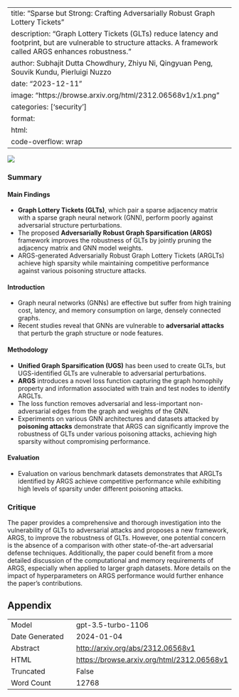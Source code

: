 
---
title: "Sparse but Strong: Crafting Adversarially Robust Graph Lottery Tickets"
description: "Graph Lottery Tickets (GLTs) reduce latency and footprint, but are vulnerable to structure attacks. A framework called ARGS enhances robustness."
author: Subhajit Dutta Chowdhury, Zhiyu Ni, Qingyuan Peng, Souvik Kundu, Pierluigi Nuzzo
date: "2023-12-11"
image: "https://browse.arxiv.org/html/2312.06568v1/x1.png"
categories: ['security']
format:
  html:
    code-overflow: wrap
---

![](https://browse.arxiv.org/html/2312.06568v1/x1.png)

### Summary

#### Main Findings
- **Graph Lottery Tickets (GLTs)**, which pair a sparse adjacency matrix with a sparse graph neural network (GNN), perform poorly against adversarial structure perturbations.
- The proposed **Adversarially Robust Graph Sparsification (ARGS)** framework improves the robustness of GLTs by jointly pruning the adjacency matrix and GNN model weights.
- ARGS-generated Adversarially Robust Graph Lottery Tickets (ARGLTs) achieve high sparsity while maintaining competitive performance against various poisoning structure attacks.

#### Introduction
- Graph neural networks (GNNs) are effective but suffer from high training cost, latency, and memory consumption on large, densely connected graphs.
- Recent studies reveal that GNNs are vulnerable to **adversarial attacks** that perturb the graph structure or node features.

#### Methodology
- **Unified Graph Sparsification (UGS)** has been used to create GLTs, but UGS-identified GLTs are vulnerable to adversarial perturbations. 
- **ARGS** introduces a novel loss function capturing the graph homophily property and information associated with train and test nodes to identify ARGLTs. 
- The loss function removes adversarial and less-important non-adversarial edges from the graph and weights of the GNN.
- Experiments on various GNN architectures and datasets attacked by **poisoning attacks** demonstrate that ARGS can significantly improve the robustness of GLTs under various poisoning attacks, achieving high sparsity without compromising performance.

#### Evaluation
- Evaluation on various benchmark datasets demonstrates that ARGLTs identified by ARGS achieve competitive performance while exhibiting high levels of sparsity under different poisoning attacks.

### Critique
The paper provides a comprehensive and thorough investigation into the vulnerability of GLTs to adversarial attacks and proposes a new framework, ARGS, to improve the robustness of GLTs. However, one potential concern is the absence of a comparison with other state-of-the-art adversarial defense techniques. Additionally, the paper could benefit from a more detailed discussion of the computational and memory requirements of ARGS, especially when applied to larger graph datasets. More details on the impact of hyperparameters on ARGS performance would further enhance the paper's contributions.

## Appendix

|          |          |
|----------|----------|
| Model     | gpt-3.5-turbo-1106       |
| Date Generated     | 2024-01-04       |
| Abstract | [http://arxiv.org/abs/2312.06568v1](http://arxiv.org/abs/2312.06568v1)        |
| HTML     | [https://browse.arxiv.org/html/2312.06568v1](https://browse.arxiv.org/html/2312.06568v1)       |
| Truncated       | False       |
| Word Count       | 12768       |
